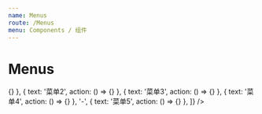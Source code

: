 ```yaml
---
name: Menus
route: /Menus
menu: Components / 组件
---
```



# Menus

<PropsTable of={Menus} />

<Playground className="bg_default">
  <Menus data={[
    {
      text: '菜单1',
      icon: 'check',
      action: () => {}
    },
    {
      text: '菜单2',
      action: () => {}
    },
    {
      text: '菜单3',
      action: () => {}
    },
    {
      text: '菜单4',
      action: () => {}
    },
    '-',
    {
      text: '菜单5',
      action: () => {}
    },
  ]} />
</Playground>

